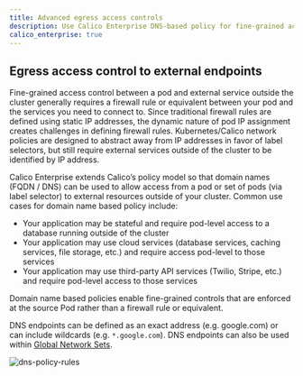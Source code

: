 ```yaml
---
title: Advanced egress access controls
description: Use Calico Enterprise DNS-based policy for fine-grained access control between a pod and external services.
calico_enterprise: true
---
```


## Egress access control to external endpoints

Fine-grained access control between a pod and external service outside the cluster generally requires a firewall rule or equivalent between your pod and the services you need to connect to. Since traditional firewall rules are defined using static IP addresses, the dynamic nature of pod IP assignment creates challenges in defining firewall rules. Kubernetes/Calico network policies are designed to abstract away from IP addresses in favor of label selectors, but still require external services outside of the cluster to be identified by IP address.

Calico Enterprise extends Calico’s policy model so that domain names (FQDN / DNS) can be used to allow access from a pod or set of pods (via label selector) to external resources outside of your cluster. Common use cases for domain name based policy include:

- Your application may be stateful and require pod-level access to a database running outside of the cluster
- Your application may use cloud services (database services, caching services, file storage, etc.) and require access pod-level to those services
- Your application may use third-party API services (Twilio, Stripe, etc.) and require pod-level access to those services

Domain name based policies enable fine-grained controls that are enforced at the source Pod rather than a firewall rule or equivalent.

DNS endpoints can be defined as an exact address (e.g. google.com) or can include wildcards (e.g. `*.google.com`). DNS endpoints can also be used within [Global Network Sets](../../reference/resources/globalnetworkset.mdx).

![dns-policy-rules](/img/calico/dns-policy-rules.png)
